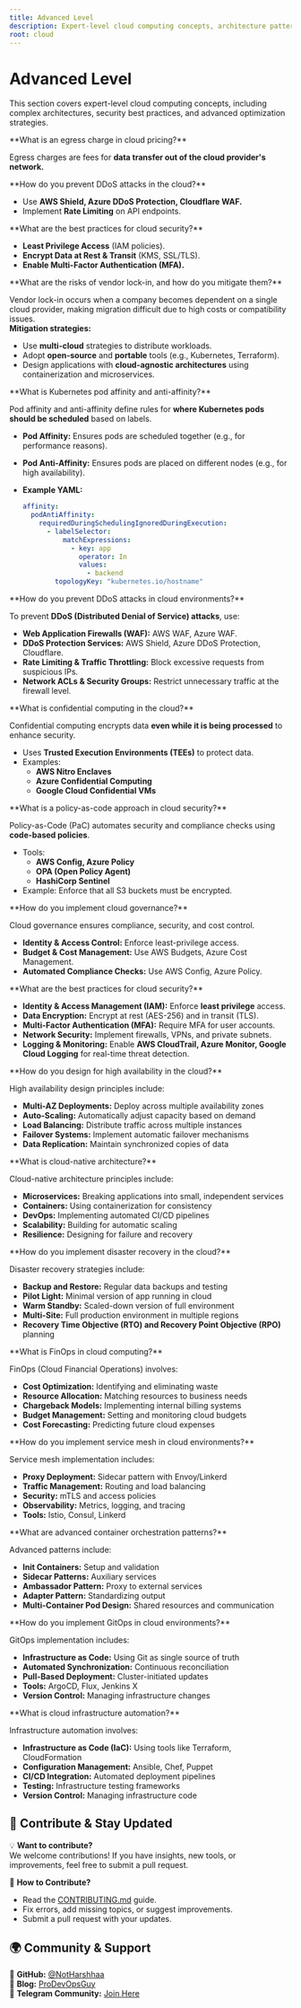 ```yaml
---
title: Advanced Level
description: Expert-level cloud computing concepts, architecture patterns, and best practices.
root: cloud
---
```



# Advanced Level

This section covers expert-level cloud computing concepts, including complex architectures, security best practices, and advanced optimization strategies.

<Steps>
<Step>
**What is an egress charge in cloud pricing?**  

Egress charges are fees for **data transfer out of the cloud provider's network.**  
</Step>

<Step>
**How do you prevent DDoS attacks in the cloud?**  

- Use **AWS Shield, Azure DDoS Protection, Cloudflare WAF.**  
- Implement **Rate Limiting** on API endpoints.  
</Step>

<Step>
**What are the best practices for cloud security?**  

- **Least Privilege Access** (IAM policies).  
- **Encrypt Data at Rest & Transit** (KMS, SSL/TLS).  
- **Enable Multi-Factor Authentication (MFA).**  
</Step>

<Step>
**What are the risks of vendor lock-in, and how do you mitigate them?**  

Vendor lock-in occurs when a company becomes dependent on a single cloud provider, making migration difficult due to high costs or compatibility issues.  
**Mitigation strategies:**  

- Use **multi-cloud** strategies to distribute workloads.  
- Adopt **open-source** and **portable** tools (e.g., Kubernetes, Terraform).  
- Design applications with **cloud-agnostic architectures** using containerization and microservices.  
</Step>

<Step>
**What is Kubernetes pod affinity and anti-affinity?**  

Pod affinity and anti-affinity define rules for **where Kubernetes pods should be scheduled** based on labels.  

- **Pod Affinity:** Ensures pods are scheduled together (e.g., for performance reasons).  
- **Pod Anti-Affinity:** Ensures pods are placed on different nodes (e.g., for high availability).  
- **Example YAML:**  

  ```yaml
  affinity:
    podAntiAffinity:
      requiredDuringSchedulingIgnoredDuringExecution:
        - labelSelector:
            matchExpressions:
              - key: app
                operator: In
                values:
                  - backend
          topologyKey: "kubernetes.io/hostname"
  ```
</Step>

<Step>
**How do you prevent DDoS attacks in cloud environments?**  

To prevent **DDoS (Distributed Denial of Service) attacks**, use:  

- **Web Application Firewalls (WAF):** AWS WAF, Azure WAF.  
- **DDoS Protection Services:** AWS Shield, Azure DDoS Protection, Cloudflare.  
- **Rate Limiting & Traffic Throttling:** Block excessive requests from suspicious IPs.  
- **Network ACLs & Security Groups:** Restrict unnecessary traffic at the firewall level.  
</Step>

<Step>
**What is confidential computing in the cloud?**  

Confidential computing encrypts data **even while it is being processed** to enhance security.  

- Uses **Trusted Execution Environments (TEEs)** to protect data.  
- Examples:  
  - **AWS Nitro Enclaves**  
  - **Azure Confidential Computing**  
  - **Google Cloud Confidential VMs**  
</Step>

<Step>
**What is a policy-as-code approach in cloud security?**  

Policy-as-Code (PaC) automates security and compliance checks using **code-based policies**.  

- Tools:  
  - **AWS Config, Azure Policy**  
  - **OPA (Open Policy Agent)**  
  - **HashiCorp Sentinel**  
- Example: Enforce that all S3 buckets must be encrypted.  
</Step>

<Step>
**How do you implement cloud governance?**  

Cloud governance ensures compliance, security, and cost control.  

- **Identity & Access Control:** Enforce least-privilege access.  
- **Budget & Cost Management:** Use AWS Budgets, Azure Cost Management.  
- **Automated Compliance Checks:** Use AWS Config, Azure Policy.  
</Step>

<Step>
**What are the best practices for cloud security?**  

- **Identity & Access Management (IAM):** Enforce **least privilege** access.  
- **Data Encryption:** Encrypt at rest (AES-256) and in transit (TLS).  
- **Multi-Factor Authentication (MFA):** Require MFA for user accounts.  
- **Network Security:** Implement firewalls, VPNs, and private subnets.  
- **Logging & Monitoring:** Enable **AWS CloudTrail, Azure Monitor, Google Cloud Logging** for real-time threat detection.  
</Step>

<Step>
**How do you design for high availability in the cloud?**

High availability design principles include:

- **Multi-AZ Deployments:** Deploy across multiple availability zones
- **Auto-Scaling:** Automatically adjust capacity based on demand
- **Load Balancing:** Distribute traffic across multiple instances
- **Failover Systems:** Implement automatic failover mechanisms
- **Data Replication:** Maintain synchronized copies of data
</Step>

<Step>
**What is cloud-native architecture?**

Cloud-native architecture principles include:

- **Microservices:** Breaking applications into small, independent services
- **Containers:** Using containerization for consistency
- **DevOps:** Implementing automated CI/CD pipelines
- **Scalability:** Building for automatic scaling
- **Resilience:** Designing for failure and recovery
</Step>

<Step>
**How do you implement disaster recovery in the cloud?**

Disaster recovery strategies include:

- **Backup and Restore:** Regular data backups and testing
- **Pilot Light:** Minimal version of app running in cloud
- **Warm Standby:** Scaled-down version of full environment
- **Multi-Site:** Full production environment in multiple regions
- **Recovery Time Objective (RTO) and Recovery Point Objective (RPO)** planning
</Step>

<Step>
**What is FinOps in cloud computing?**

FinOps (Cloud Financial Operations) involves:

- **Cost Optimization:** Identifying and eliminating waste
- **Resource Allocation:** Matching resources to business needs
- **Chargeback Models:** Implementing internal billing systems
- **Budget Management:** Setting and monitoring cloud budgets
- **Cost Forecasting:** Predicting future cloud expenses
</Step>

<Step>
**How do you implement service mesh in cloud environments?**

Service mesh implementation includes:

- **Proxy Deployment:** Sidecar pattern with Envoy/Linkerd
- **Traffic Management:** Routing and load balancing
- **Security:** mTLS and access policies
- **Observability:** Metrics, logging, and tracing
- **Tools:** Istio, Consul, Linkerd
</Step>

<Step>
**What are advanced container orchestration patterns?**

Advanced patterns include:

- **Init Containers:** Setup and validation
- **Sidecar Patterns:** Auxiliary services
- **Ambassador Pattern:** Proxy to external services
- **Adapter Pattern:** Standardizing output
- **Multi-Container Pod Design:** Shared resources and communication
</Step>

<Step>
**How do you implement GitOps in cloud environments?**

GitOps implementation includes:

- **Infrastructure as Code:** Using Git as single source of truth
- **Automated Synchronization:** Continuous reconciliation
- **Pull-Based Deployment:** Cluster-initiated updates
- **Tools:** ArgoCD, Flux, Jenkins X
- **Version Control:** Managing infrastructure changes
</Step>

<Step>
**What is cloud infrastructure automation?**

Infrastructure automation involves:

- **Infrastructure as Code (IaC):** Using tools like Terraform, CloudFormation
- **Configuration Management:** Ansible, Chef, Puppet
- **CI/CD Integration:** Automated deployment pipelines
- **Testing:** Infrastructure testing frameworks
- **Version Control:** Managing infrastructure code
</Step>
</Steps>

## 📢 Contribute & Stay Updated

💡 **Want to contribute?**  
We welcome contributions! If you have insights, new tools, or improvements, feel free to submit a pull request.  

📌 **How to Contribute?**
- Read the [CONTRIBUTING.md](https://github.com/NotHarshhaa/DevOps-Interview-Questions/blob/master/CONTRIBUTING.md) guide.  
- Fix errors, add missing topics, or suggest improvements.  
- Submit a pull request with your updates.  

## 🌍 Community & Support  

🔗 **GitHub:** [@NotHarshhaa](https://github.com/NotHarshhaa)  
📝 **Blog:** [ProDevOpsGuy](https://blog.prodevopsguy.xyz)  
💬 **Telegram Community:** [Join Here](https://t.me/prodevopsguy) 